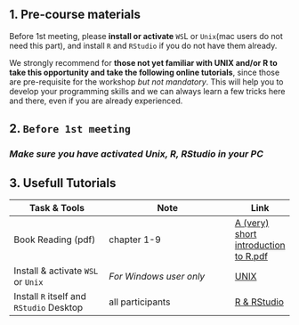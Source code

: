 ## 1. Pre-course materials

Before 1st meeting, please **install or activate** `WS`L or `Unix`(mac users do not need this part), and install `R` and `RStudio` if you do not have them already.

We strongly recommend for **those not yet familiar with UNIX and/or R to take this opportunity and take the following online tutorials**, since those are pre-requisite for the workshop *but not mandatory*. This will help you to develop your programming skills and we can always learn a few tricks here and there, even if you are already experienced.

## 2. `Before 1st meeting`
### *Make sure you have activated Unix, R, RStudio in your PC*

## 3. Usefull Tutorials
 
| Task & Tools                      | Note                        | Link               |
|---------------------------|------------------------------------|----------------|
| Book Reading (pdf) | chapter 1-9 | [A (very) short introduction to R.pdf](https://github.com/ClaudiaBrauer/A-very-short-introduction-to-R/blob/8cbcfb1faa909b1d1fe044ae664e317ef29d278e/documents/A%20(very)%20short%20introduction%20to%20R.pdf)|
| Install & activate `WSL` or `Unix`| *For Windows user only*| [UNIX](http://swcarpentry.github.io/shell-novice/)|
| Install `R` itself and `RStudio` Desktop | all participants | [R & RStudio](https://swcarpentry.github.io/r-novice-inflammation/)|

